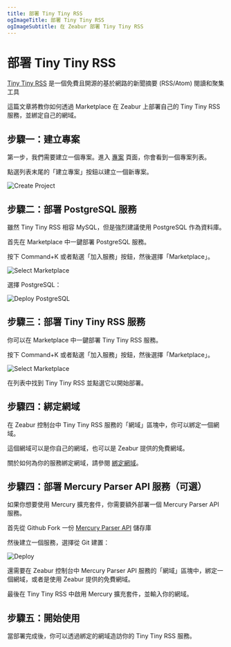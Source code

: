 ```yaml
---
title: 部署 Tiny Tiny RSS
ogImageTitle: 部署 Tiny Tiny RSS
ogImageSubtitle: 在 Zeabur 部署 Tiny Tiny RSS
---
```


# 部署 Tiny Tiny RSS

[Tiny Tiny RSS](https://tt-rss.org/) 是一個免費且開源的基於網路的新聞摘要 (RSS/Atom) 閱讀和聚集工具

這篇文章將教你如何透過 Marketplace 在 Zeabur 上部署自己的 Tiny Tiny RSS 服務，並綁定自己的網域。

## 步驟一：建立專案

第一步，我們需要建立一個專案。進入 [專案](https://dash.zeabur.com/projects) 頁面，你會看到一個專案列表。

點選列表末尾的「建立專案」按鈕以建立一個新專案。

![Create Project](/deploy/common/create-project.en-US.png)

## 步驟二：部署 PostgreSQL 服務

雖然 Tiny Tiny RSS 相容 MySQL，但是強烈建議使用 PostgreSQL 作為資料庫。

首先在 Marketplace 中一鍵部署 PostgreSQL 服務。

按下 Command+K 或者點選「加入服務」按鈕，然後選擇「Marketplace」。

![Select Marketplace](/deploy/common/select-service.en-US.png)

選擇 PostgreSQL：

![Deploy PostgreSQL](/marketplace/postgresql/deploy.png)

## 步驟三：部署 Tiny Tiny RSS 服務

你可以在 Marketplace 中一鍵部署 Tiny Tiny RSS 服務。

按下 Command+K 或者點選「加入服務」按鈕，然後選擇「Marketplace」。

![Select Marketplace](/deploy/common/select-service.en-US.png)

在列表中找到 Tiny Tiny RSS 並點選它以開始部署。

## 步驟四：綁定網域

在 Zeabur 控制台中 Tiny Tiny RSS 服務的「網域」區塊中，你可以綁定一個網域。

這個網域可以是你自己的網域，也可以是 Zeabur 提供的免費網域。

關於如何為你的服務綁定網域，請參閱 [綁定網域](../deploy/domain-binding)。

## 步驟四：部署 Mercury Parser API 服務（可選）

如果你想要使用 Mercury 擴充套件，你需要額外部署一個 Mercury Parser API 服務。

首先從 Github Fork 一份 [Mercury Parser API](https://github.com/HenryQW/mercury-parser-api) 儲存庫

然後建立一個服務，選擇從 Git 建置：

![Deploy](/deploy/common/select-service.en-US.png)

還需要在 Zeabur 控制台中 Mercury Parser API 服務的「網域」區塊中，綁定一個網域，或者是使用 Zeabur 提供的免費網域。

最後在 Tiny Tiny RSS 中啟用 Mercury 擴充套件，並輸入你的網域。

## 步驟五：開始使用

當部署完成後，你可以透過綁定的網域造訪你的 Tiny Tiny RSS 服務。
